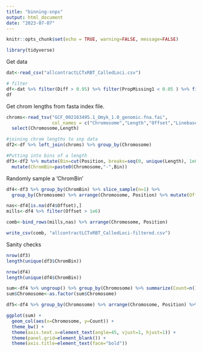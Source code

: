 ```yaml
---
title: "binning-snps"
output: html_document
date: "2023-07-07"
---
```


```r
knitr::opts_chunk$set(echo = TRUE, warning=FALSE, message=FALSE)
```

```r
library(tidyverse)
```

Get data     
```r
dat<-read_csv("allcontractLCTxRBT_CalledLoci.csv")

# filter
df<-dat %>% filter(Diff > 0.95) %>% filter(PropMissing1 < 0.05 ) %>% filter(PropMissing2 < 0.05)
df
```

Get chrom lengths from fasta index file. 

```r
chroms<-read_tsv("GCF_002163495.1_Omyk_1.0_genomic.fna.fai", 
                 col_names = c("Chromosome","Length","Offset","Linebases","Linewidth")) %>%
  select(Chromosome,Length)
```


```r
#joining chrom lengths to snp data 
df2<-df %>% left_join(chroms) %>% group_by(Chromosome) 

#Putting into bins of a length 
df3<-df2 %>% mutate(Bin=cut(Position, breaks=seq(0, unique(Length), 1e6) )) %>%
  mutate(ChromBin=paste0(Chromosome,"-",Bin))
```

Randomly sample a 'ChromBin'

```r
df4<-df3 %>% group_by(ChromBin) %>% slice_sample(n=1) %>%
  group_by(Chromosome) %>% arrange(Chromosome, Position) %>% mutate(Offset=Position-lag(Position)) 

nas<-df4[is.na(df4$Offset),]
mills<-df4 %>% filter(Offset > 1e6)

comb<-bind_rows(mills,nas) %>% arrange(Chromosome, Position)

write_csv(comb, "allcontractLCTxRBT_CalledLoci-filtered.csv")
```

Sanity checks

```r
nrow(df3)
length(unique(df3$ChromBin))

nrow(df4)
length(unique(df4$ChromBin))

sum<-df4 %>% ungroup() %>% group_by(Chromosome) %>% summarize(Count=n())
sum$Chromosome<-as.factor(sum$Chromosome)

df5<-df4 %>% group_by(Chromosome) %>% arrange(Chromosome, Position) %>% mutate(Offset=Position-lag(Position))

```

```r
ggplot(sum) +
  geom_col(aes(x=Chromosome, y=Count)) +
  theme_bw() +
  theme(axis.text.x=element_text(angle=45, vjust=1, hjust=1)) +
  theme(panel.grid=element_blank()) +
  theme(axis.title=element_text(face="bold"))


```

